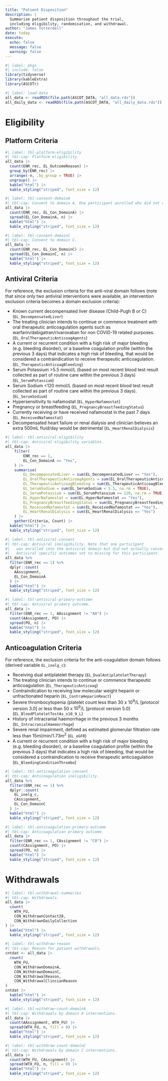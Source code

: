 ```yaml
---
title: "Patient Disposition"
description: |
  Summarise patient disposition throughout the trial,
  including eligibility, randomisation, and withdrawal.
author: "James Totterdell"
date: today
execute: 
  echo: false
  message: false
  warning: false
---
```


```r
#| label: pkgs
#| include: false
library(tidyverse)
library(kableExtra)
library(ASCOTr)
```

```r
#| label: load-data
all_data <- readRDS(file.path(ASCOT_DATA, "all_data.rds"))
all_daily_data <- readRDS(file.path(ASCOT_DATA, "all_daily_data.rds"))
```

# Eligibility

## Platform Criteria

```r
#| label: tbl-platform-eligibility
#| tbl-cap: Platform eligibility.
all_data |>
  count(ENR_rec, EL_OutcomeReason) |>
  group_by(ENR_rec) |>
  arrange(-n, .by_group = TRUE) |>
  ungroup() |>
  kable("html") |>
  kable_styling("striped", font_size = 12)
```

```r
#| label: tbl-consent-domainA
#| tbl-cap: Consent to domain A. One participant enrolled who did not consent.
all_data |>
  count(ENR_rec, EL_Con_DomainA) |>
  spread(EL_Con_DomainA, n) |>
  kable("html") |>
  kable_styling("striped", font_size = 12)
```

```r
#| label: tbl-consent-domainC
#| tbl-cap: Consent to domain C.
all_data |>
  count(ENR_rec, EL_Con_DomainC) |>
  spread(EL_Con_DomainC, n) |>
  kable("html") |>
  kable_styling("striped", font_size = 12)
```

## Antiviral Criteria

For reference, the exclusion criteria for the anti-viral domain follows (note that since only two antiviral interventions were available, an intervention exclusion criteria becomes a domain exclusion criteria):

- Known current decompensated liver disease (Child-Pugh B or C) (`EL_DecompensatedLiver`)
- The treating clinician intends to continue or commence treatment with oral therapeutic anticoagulation agents such as warfarin/dabigatran/rivaroxaban for non COVID-19 related purposes. (`EL_OralTherapeuticAnticoagAgents`)
- A current or recurrent condition with a high risk of major bleeding (e.g. bleeding disorder), or a baseline coagulation profile (within the previous 3 days) that indicates a high risk of bleeding, that would be considered a contraindication to receive therapeutic anticoagulation. (`EL_TherapeuticAnticoagBleeding`)
- Serum Potassium >5.5 mmol/L (based on most recent blood test result collected as part of routine care within the previous 3 days) (`EL_SerumPotassium`)
- Serum Sodium <120 mmol/L (based on most recent blood test result collected as part of routine care within the previous 3 days). (`EL_SerumSodium`)
- Hypersensitivity to nafamostat (`EL_HyperNafamostat`)
- Pregnancy or breastfeeding (`EL_PregnancyBreastfeedingStatus`)
- Currently receiving or have received nafamostat in the past 7 days (`EL_ReceivedNafamostat`)
- Decompensated heart failure or renal dialysis and clinician believes an extra 500mL fluid/day would be detrimental (`EL_HeartRenalDialysis`)

```r
#| label: tbl-antiviral-eligibility
#| tbl-cap: Antiviral eligibility variables.
all_data |>
    filter(
        ENR_rec == 1,
        EL_Con_DomainA == "Yes",
    ) |>
    summarise(
        EL_DecompensatedLiver = sum(EL_DecompensatedLiver == "Yes"),
        EL_OralTherapeuticAnticoagAgents = sum(EL_OralTherapeuticAnticoagAgents == "Yes", na.rm = TRUE),
        EL_TherapeuticAnticoagBleeding = sum(EL_TherapeuticAnticoagBleeding == "Yes"),
        EL_SerumSodium = sum(EL_SerumSodium < 5.5, na.rm = TRUE),
        EL_SerumPotassium = sum(EL_SerumPotassium >= 120, na.rm = TRUE),
        EL_HyperNafamostat = sum(EL_HyperNafamostat == "Yes"),
        EL_PregnancyBreastfeedingStatus = sum(EL_PregnancyBreastfeedingStatus == "Yes", na.rm = TRUE),
        EL_ReceivedNafamostat = sum(EL_ReceivedNafamostat == "Yes"),
        EL_HeartRenalDialysis = sum(EL_HeartRenalDialysis == "Yes")
    ) |>
    gather(Criteria, Count) |>
  kable("html") |>
  kable_styling("striped", font_size = 12)
```

```r
#| label: tbl-antiviral-consent
#| tbl-cap: Antiviral ineligibility. Note that one participant
#|   was enrolled into the antiviral domain but did not actually consent.
#|   Antiviral specific outcomes set to missing for this participant.
all_data %>%
  filter(ENR_rec == 1) %>%
  dplyr::count(
    AAssignment,
    EL_Con_DomainA
  ) |>
  kable("html") |>
  kable_styling("striped", font_size = 12)
```

```r
#| label: tbl-antiviral-primary-outcome
#| tbl-cap: Antiviral primary outcome.
all_data |>
  filter(ENR_rec == 1, AAssignment != "A0") |>
  count(AAssignment, PO) |>
  spread(PO, n) |>
  kable("html") |>
  kable_styling("striped", font_size = 12)
```

## Anticoagulation Criteria

For reference, the exclusion criteria for the anti-coagulation domain follows (derived variable `EL_inelg_c`):

-  Receiving dual antiplatelet therapy (`EL_DualAntiplateletTherapy`)
-  The treating clinician intends to continue or commence therapeutic anticoagulation (`EL_TherapeuticAnticoag`)
-  Contraindication to receiving low molecular weight heparin or unfractionated heparin (`EL_ContraHeparinReact`)
-  Severe thrombocytopenia (platelet count less than 30 x $10^9$/L \[protocol version 3.0\] or less than 50 x $10^9$/L \[protocol version 5.0\] (`EL_BloodPlateletTestAs_x10_9_L`)
-  History of intracranial haemorrhage in the previous 3 months (`EL_IntracranialHaemorrhage`)
-  Severe renal impairment, defined as estimated glomerular filtration rate less than 15ml/min/1.73m$^2$ (`EL_eGFR`)
-  A current or recurrent condition with a high risk of major bleeding (e.g. bleeding disorder), or a baseline coagulation profile (within the previous 3 days) that indicates a high risk of bleeding, that would be considered a contraindication to receive therapeutic anticoagulation (`EL_BleedingConditionThrombo`)

```r
#| label: tbl-anticoagulation-consent
#| tbl-cap: Anticoagulation ineligibility.
all_data %>%
  filter(ENR_rec == 1) %>%
  dplyr::count(
    EL_inelg_c,
    CAssignment,
    EL_Con_DomainC
  ) |>
  kable("html") |>
  kable_styling("striped", font_size = 12)
```

```r
#| label: tbl-anticoagulation-primary-outcome
#| tbl-cap: Anticoagulation primary outcome.
all_data |>
  filter(ENR_rec == 1, CAssignment != "C0") |>
  count(CAssignment, PO) |>
  spread(PO, n) |>
  kable("html") |>
  kable_styling("striped", font_size = 12)
```

# Withdrawals

```r
#| label: tbl-withdrawal-summaries
#| tbl-cap: Withdrawals.
all_data |>
  count(
    WTH_FU, 
    CON_WithdrawnContact28, 
    CON_WithdrawnDailyCollection
) |>
  kable("html") |>
  kable_styling("striped", font_size = 12)
```

```r
#| label: tbl-withdraw-reason
#| tbl-cap: Reason for patient withdrawals.
cntdat <- all_data |>
  count(
    WTH_FU, 
    CON_WithdrawnDomainA,
    CON_WithdrawnDomainC, 
    CON_WithdrawalReason, 
    CON_WithdrawalClincianReason
)
cntdat |>
  kable("html") |>
  kable_styling("striped", font_size = 12)
```

```r
#| label: tbl-withdraw-count-domainA
#| tbl-cap: Withdrawals by domain A interventions.
all_data |>
  count(AAssignment, WTH_FU) |>
  spread(WTH_FU, n, fill = 0) |>
  kable("html") |>
  kable_styling("striped", font_size = 12)
```

```r
#| label: tbl-withdraw-count-domainC
#| tbl-cap: Withdrawals by domain C interventions.
all_data |>
  count(WTH_FU, CAssignment) |>
  spread(WTH_FU, n, fill = 0) |>
  kable("html") |>
  kable_styling("striped", font_size = 12)
```